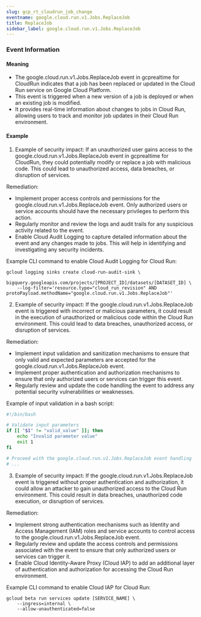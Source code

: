 ```yaml
--- 
slug: gcp_rt_cloudrun_job_change
eventname: google.cloud.run.v1.Jobs.ReplaceJob
title: ReplaceJob
sidebar_label: google.cloud.run.v1.Jobs.ReplaceJob
---
```

                       
### Event Information

#### Meaning

- The google.cloud.run.v1.Jobs.ReplaceJob event in gcprealtime for CloudRun indicates that a job has been replaced or updated in the Cloud Run service on Google Cloud Platform.
- This event is triggered when a new version of a job is deployed or when an existing job is modified.
- It provides real-time information about changes to jobs in Cloud Run, allowing users to track and monitor job updates in their Cloud Run environment.

#### Example

1. Example of security impact: If an unauthorized user gains access to the google.cloud.run.v1.Jobs.ReplaceJob event in gcprealtime for CloudRun, they could potentially modify or replace a job with malicious code. This could lead to unauthorized access, data breaches, or disruption of services.

Remediation:
- Implement proper access controls and permissions for the google.cloud.run.v1.Jobs.ReplaceJob event. Only authorized users or service accounts should have the necessary privileges to perform this action.
- Regularly monitor and review the logs and audit trails for any suspicious activity related to the event.
- Enable Cloud Audit Logging to capture detailed information about the event and any changes made to jobs. This will help in identifying and investigating any security incidents.

Example CLI command to enable Cloud Audit Logging for Cloud Run:
```
gcloud logging sinks create cloud-run-audit-sink \
    bigquery.googleapis.com/projects/[PROJECT_ID]/datasets/[DATASET_ID] \
    --log-filter='resource.type="cloud_run_revision" AND protoPayload.methodName="google.cloud.run.v1.Jobs.ReplaceJob"'
```

2. Example of security impact: If the google.cloud.run.v1.Jobs.ReplaceJob event is triggered with incorrect or malicious parameters, it could result in the execution of unauthorized or malicious code within the Cloud Run environment. This could lead to data breaches, unauthorized access, or disruption of services.

Remediation:
- Implement input validation and sanitization mechanisms to ensure that only valid and expected parameters are accepted for the google.cloud.run.v1.Jobs.ReplaceJob event.
- Implement proper authentication and authorization mechanisms to ensure that only authorized users or services can trigger this event.
- Regularly review and update the code handling the event to address any potential security vulnerabilities or weaknesses.

Example of input validation in a bash script:
```bash
#!/bin/bash

# Validate input parameters
if [[ "$1" != "valid_value" ]]; then
    echo "Invalid parameter value"
    exit 1
fi

# Proceed with the google.cloud.run.v1.Jobs.ReplaceJob event handling
# ...
```

3. Example of security impact: If the google.cloud.run.v1.Jobs.ReplaceJob event is triggered without proper authentication and authorization, it could allow an attacker to gain unauthorized access to the Cloud Run environment. This could result in data breaches, unauthorized code execution, or disruption of services.

Remediation:
- Implement strong authentication mechanisms such as Identity and Access Management (IAM) roles and service accounts to control access to the google.cloud.run.v1.Jobs.ReplaceJob event.
- Regularly review and update the access controls and permissions associated with the event to ensure that only authorized users or services can trigger it.
- Enable Cloud Identity-Aware Proxy (Cloud IAP) to add an additional layer of authentication and authorization for accessing the Cloud Run environment.

Example CLI command to enable Cloud IAP for Cloud Run:
```
gcloud beta run services update [SERVICE_NAME] \
    --ingress=internal \
    --allow-unauthenticated=false
```


 